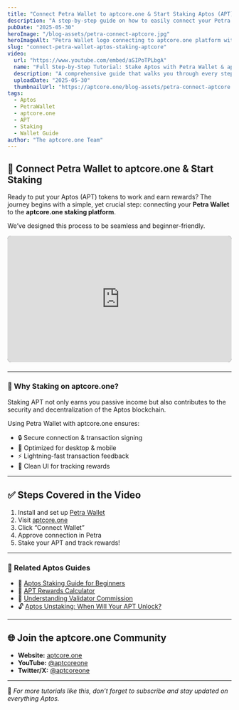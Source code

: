 ```yaml
---
title: "Connect Petra Wallet to aptcore.one & Start Staking Aptos (APT)"
description: "A step-by-step guide on how to easily connect your Petra Wallet to aptcore.one, enabling you to stake Aptos (APT) tokens and earn rewards securely."
pubDate: "2025-05-30"
heroImage: "/blog-assets/petra-connect-aptcore.jpg"
heroImageAlt: "Petra Wallet logo connecting to aptcore.one platform with Aptos logo"
slug: "connect-petra-wallet-aptos-staking-aptcore"
video:
  url: "https://www.youtube.com/embed/aSIPoTPLbgA"
  name: "Full Step-by-Step Tutorial: Stake Aptos with Petra Wallet & aptcore.one"
  description: "A comprehensive guide that walks you through every step of staking Aptos (APT) using your Petra Wallet on the aptcore.one platform."
  uploadDate: "2025-05-30"
  thumbnailUrl: "https://aptcore.one/blog-assets/petra-connect-aptcore.jpg"
tags:
  - Aptos
  - PetraWallet
  - aptcore.one
  - APT
  - Staking
  - Wallet Guide
author: "The aptcore.one Team"
---
```


## 🔐 Connect Petra Wallet to aptcore.one & Start Staking

Ready to put your Aptos (APT) tokens to work and earn rewards? The journey begins with a simple, yet crucial step: connecting your **Petra Wallet** to the **aptcore.one staking platform**.

We’ve designed this process to be seamless and beginner-friendly.

<div class="video-container" style="position: relative; padding-bottom: 56.25%; height: 0; overflow: hidden; max-width: 100%; background: #000; border-radius: 8px; margin-bottom: 1.5em;">
  <iframe
    src="https://www.youtube.com/embed/aSIPoTPLbgA"
    title="Full Step-by-Step Tutorial: Stake Aptos with Petra Wallet & aptcore.one"
    frameborder="0"
    allow="accelerometer; autoplay; clipboard-write; encrypted-media; gyroscope; picture-in-picture; web-share"
    referrerpolicy="strict-origin-when-cross-origin"
    allowfullscreen
    style="position: absolute; top: 0; left: 0; width: 100%; height: 100%;"
  ></iframe>
</div>

---

### 🚀 Why Staking on aptcore.one?

Staking APT not only earns you passive income but also contributes to the security and decentralization of the Aptos blockchain.

Using Petra Wallet with aptcore.one ensures:
- 🔒 Secure connection & transaction signing
- 🎯 Optimized for desktop & mobile
- ⚡️ Lightning-fast transaction feedback
- 💜 Clean UI for tracking rewards

---

## ✅ Steps Covered in the Video

1. Install and set up [Petra Wallet](https://petra.app/)
2. Visit [aptcore.one](https://aptcore.one)
3. Click “Connect Wallet”
4. Approve connection in Petra
5. Stake your APT and track rewards!

---

### 📘 Related Aptos Guides

- 🧠 [Aptos Staking Guide for Beginners](/blog/aptos-staking-guide-beginners)
- 🧮 [APT Rewards Calculator](/tools/aptos-staking-apy-calculator)
- 🧱 [Understanding Validator Commission](/blog/understanding-aptos-validator-commission)
- 🔓 [Aptos Unstaking: When Will Your APT Unlock?](/blog/aptos-unstaking-explained)

---

## 🌐 Join the aptcore.one Community

- **Website:** [aptcore.one](https://aptcore.one)
- **YouTube:** [@aptcoreone](https://www.youtube.com/@aptcoreone)
- **Twitter/X:** [@aptcoreone](https://x.com/aptcoreone)

---

🧠 *For more tutorials like this, don’t forget to subscribe and stay updated on everything Aptos.*
